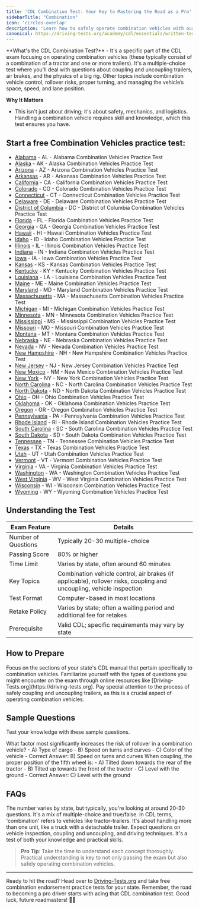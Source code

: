 ```yaml
---
title: 'CDL Combination Test: Your Key to Mastering the Road as a Pro'
sidebarTitle: "Combination"
icon: 'circles-overlap'
description: 'Learn how to safely operate combination vehicles with our study resources tailored for the Combination Vehicles test.'
canonical: https://driving-tests.org/academy/cdl/essentials/written-tests/combination
---
```

<Snippet file="andrei.mdx" />
**What's the CDL Combination Test?**
- It's a specific part of the CDL exam focusing on operating combination vehicles (these typically consist of a combination of a tractor and one or more trailers). It's a multiple-choice test where you'll deal with questions about coupling and uncoupling trailers, air brakes, and the physics of a big rig. Other topics include combination vehicle control, rollover risks, proper turning, and managing the vehicle’s space, speed, and lane position.

**Why It Matters**
- This isn't just about driving; it's about safety, mechanics, and logistics. Handling a combination vehicle requires skill and knowledge, which this test ensures you have.

## Start a free Combination Vehicles practice test:

- [Alabama](https://driving-tests.org/alabama/#cdl-combination-vehicles) - AL - Alabama Combination Vehicles Practice Test
- [Alaska](https://driving-tests.org/alaska/#cdl-combination-vehicles) - AK - Alaska Combination Vehicles Practice Test
- [Arizona](https://driving-tests.org/arizona/#cdl-combination-vehicles) - AZ - Arizona Combination Vehicles Practice Test
- [Arkansas](https://driving-tests.org/arkansas/#cdl-combination-vehicles) - AR - Arkansas Combination Vehicles Practice Test
- [California](https://driving-tests.org/california/#cdl-combination-vehicles) - CA - California Combination Vehicles Practice Test
- [Colorado](https://driving-tests.org/colorado/#cdl-combination-vehicles) - CO - Colorado Combination Vehicles Practice Test
- [Connecticut](https://driving-tests.org/connecticut/#cdl-combination-vehicles) - CT - Connecticut Combination Vehicles Practice Test
- [Delaware](https://driving-tests.org/delaware/#cdl-combination-vehicles) - DE - Delaware Combination Vehicles Practice Test
- [District of Columbia](https://driving-tests.org/district-columbia/#cdl-combination-vehicles) - DC - District of Columbia Combination Vehicles Practice Test
- [Florida](https://driving-tests.org/florida/#cdl-combination-vehicles) - FL - Florida Combination Vehicles Practice Test
- [Georgia](https://driving-tests.org/georgia/#cdl-combination-vehicles) - GA - Georgia Combination Vehicles Practice Test
- [Hawaii](https://driving-tests.org/hawaii/#cdl-combination-vehicles) - HI - Hawaii Combination Vehicles Practice Test
- [Idaho](https://driving-tests.org/idaho/#cdl-combination-vehicles) - ID - Idaho Combination Vehicles Practice Test
- [Illinois](https://driving-tests.org/illinois/#cdl-combination-vehicles) - IL - Illinois Combination Vehicles Practice Test
- [Indiana](https://driving-tests.org/indiana/#cdl-combination-vehicles) - IN - Indiana Combination Vehicles Practice Test
- [Iowa](https://driving-tests.org/iowa/#cdl-combination-vehicles) - IA - Iowa Combination Vehicles Practice Test
- [Kansas](https://driving-tests.org/kansas/#cdl-combination-vehicles) - KS - Kansas Combination Vehicles Practice Test
- [Kentucky](https://driving-tests.org/kentucky/#cdl-combination-vehicles) - KY - Kentucky Combination Vehicles Practice Test
- [Louisiana](https://driving-tests.org/louisiana/#cdl-combination-vehicles) - LA - Louisiana Combination Vehicles Practice Test
- [Maine](https://driving-tests.org/maine/#cdl-combination-vehicles) - ME - Maine Combination Vehicles Practice Test
- [Maryland](https://driving-tests.org/maryland/#cdl-combination-vehicles) - MD - Maryland Combination Vehicles Practice Test
- [Massachusetts](https://driving-tests.org/massachusetts/#cdl-combination-vehicles) - MA - Massachusetts Combination Vehicles Practice Test
- [Michigan](https://driving-tests.org/michigan/#cdl-combination-vehicles) - MI - Michigan Combination Vehicles Practice Test
- [Minnesota](https://driving-tests.org/minnesota/#cdl-combination-vehicles) - MN - Minnesota Combination Vehicles Practice Test
- [Mississippi](https://driving-tests.org/mississippi/#cdl-combination-vehicles) - MS - Mississippi Combination Vehicles Practice Test
- [Missouri](https://driving-tests.org/missouri/#cdl-combination-vehicles) - MO - Missouri Combination Vehicles Practice Test
- [Montana](https://driving-tests.org/montana/#cdl-combination-vehicles) - MT - Montana Combination Vehicles Practice Test
- [Nebraska](https://driving-tests.org/nebraska/#cdl-combination-vehicles) - NE - Nebraska Combination Vehicles Practice Test
- [Nevada](https://driving-tests.org/nevada/#cdl-combination-vehicles) - NV - Nevada Combination Vehicles Practice Test
- [New Hampshire](https://driving-tests.org/new-hampshire/#cdl-combination-vehicles) - NH - New Hampshire Combination Vehicles Practice Test
- [New Jersey](https://driving-tests.org/new-jersey/#cdl-combination-vehicles) - NJ - New Jersey Combination Vehicles Practice Test
- [New Mexico](https://driving-tests.org/new-mexico/#cdl-combination-vehicles) - NM - New Mexico Combination Vehicles Practice Test
- [New York](https://driving-tests.org/new-york/#cdl-combination-vehicles) - NY - New York Combination Vehicles Practice Test
- [North Carolina](https://driving-tests.org/north-carolina/#cdl-combination-vehicles) - NC - North Carolina Combination Vehicles Practice Test
- [North Dakota](https://driving-tests.org/north-dakota/#cdl-combination-vehicles) - ND - North Dakota Combination Vehicles Practice Test
- [Ohio](https://driving-tests.org/ohio/#cdl-combination-vehicles) - OH - Ohio Combination Vehicles Practice Test
- [Oklahoma](https://driving-tests.org/oklahoma/#cdl-combination-vehicles) - OK - Oklahoma Combination Vehicles Practice Test
- [Oregon](https://driving-tests.org/oregon/#cdl-combination-vehicles) - OR - Oregon Combination Vehicles Practice Test
- [Pennsylvania](https://driving-tests.org/pennsylvania/#cdl-combination-vehicles) - PA - Pennsylvania Combination Vehicles Practice Test
- [Rhode Island](https://driving-tests.org/rhode-island/#cdl-combination-vehicles) - RI - Rhode Island Combination Vehicles Practice Test
- [South Carolina](https://driving-tests.org/south-carolina/#cdl-combination-vehicles) - SC - South Carolina Combination Vehicles Practice Test
- [South Dakota](https://driving-tests.org/south-dakota/#cdl-combination-vehicles) - SD - South Dakota Combination Vehicles Practice Test
- [Tennessee](https://driving-tests.org/tennessee/#cdl-combination-vehicles) - TN - Tennessee Combination Vehicles Practice Test
- [Texas](https://driving-tests.org/texas/#cdl-combination-vehicles) - TX - Texas Combination Vehicles Practice Test
- [Utah](https://driving-tests.org/utah/#cdl-combination-vehicles) - UT - Utah Combination Vehicles Practice Test
- [Vermont](https://driving-tests.org/vermont/#cdl-combination-vehicles) - VT - Vermont Combination Vehicles Practice Test
- [Virginia](https://driving-tests.org/virginia/#cdl-combination-vehicles) - VA - Virginia Combination Vehicles Practice Test
- [Washington](https://driving-tests.org/washington/#cdl-combination-vehicles) - WA - Washington Combination Vehicles Practice Test
- [West Virginia](https://driving-tests.org/west-virginia/#cdl-combination-vehicles) - WV - West Virginia Combination Vehicles Practice Test
- [Wisconsin](https://driving-tests.org/wisconsin/#cdl-combination-vehicles) - WI - Wisconsin Combination Vehicles Practice Test
- [Wyoming](https://driving-tests.org/wyoming/#cdl-combination-vehicles) - WY - Wyoming Combination Vehicles Practice Test


## Understanding the Test

| Exam Feature           | Details                              |
|------------------------|--------------------------------------|
| Number of Questions    | Typically 20-30 multiple-choice      |
| Passing Score          | 80% or higher                        |
| Time Limit             | Varies by state, often around 60 minutes |
| Key Topics             | Combination vehicle control, air brakes (if applicable), rollover risks, coupling and uncoupling, vehicle inspection |
| Test Format            | Computer-based in most locations     |
| Retake Policy          | Varies by state; often a waiting period and additional fee for retakes |
| Prerequisite           | Valid CDL; specific requirements may vary by state |

## How to Prepare

<Steps>
  <Step title="Study the Relevant Sections in the CDL Manual">
    Focus on the sections of your state's CDL manual that pertain specifically to combination vehicles.
  </Step>

  <Step title="Practice with Sample Questions">
    Familiarize yourself with the types of questions you might encounter on the exam through online resources like [Driving-Tests.org](https://driving-tests.org).
  </Step>

  <Step title="Understand Coupling and Uncoupling Procedures">
    Pay special attention to the process of safely coupling and uncoupling trailers, as this is a crucial aspect of operating combination vehicles.
  </Step>
</Steps>

## Sample Questions

Test your knowledge with these sample questions.

<AccordionGroup>
  <Accordion title="Question 1: Rollover Risks">
    What factor most significantly increases the risk of rollover in a combination vehicle?
    - A) Type of cargo
    - B) Speed on turns and curves
    - C) Color of the vehicle
    - Correct Answer: B) Speed on turns and curves
  </Accordion>

  <Accordion title="Question 2: Coupling">
    When coupling, the proper position of the fifth wheel is:
    - A) Tilted down towards the rear of the tractor
    - B) Tilted up towards the front of the tractor
    - C) Level with the ground
    - Correct Answer: C) Level with the ground
  </Accordion>
</AccordionGroup>

## FAQs
<AccordionGroup>
  <Accordion title="How Many Questions Are on the CDL Combination Test?">
    The number varies by state, but typically, you're looking at around 20-30 questions. It's a mix of multiple-choice and true/false.
  </Accordion>
  <Accordion title="What Does 'Combination' Mean in CDL?">
    In CDL terms, 'combination' refers to vehicles like tractor-trailers. It's about handling more than one unit, like a truck with a detachable trailer.
  </Accordion>
  <Accordion title="What to Expect on the Actual Exam?">
    Expect questions on vehicle inspection, coupling and uncoupling, and driving techniques. It's a test of both your knowledge and practical skills.
  </Accordion>
</AccordionGroup>


> **Pro Tip**: Take the time to understand each concept thoroughly. Practical understanding is key to not only passing the exam but also safely operating combination vehicles.

---

Ready to hit the road? Head over to [Driving-Tests.org](https://driving-tests.org) and take free combination endorsement practice tests for your state. Remember, the road to becoming a pro driver starts with acing that CDL combination test. Good luck, future roadmasters! 🚚💨

<Snippet file="cdl-premium.mdx" />
